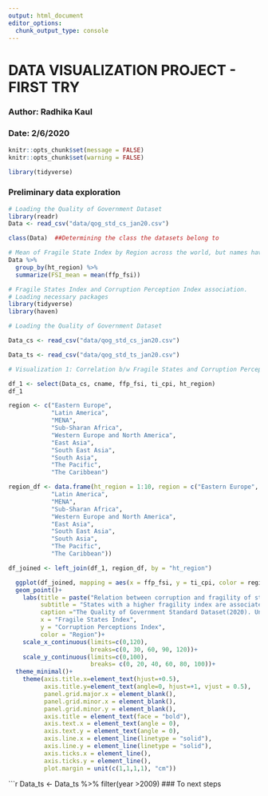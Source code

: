 ```yaml
---
output: html_document
editor_options: 
  chunk_output_type: console
---
```


# DATA VISUALIZATION PROJECT - FIRST TRY

### Author: Radhika Kaul

### Date: 2/6/2020
```r
knitr::opts_chunk$set(message = FALSE)
knitr::opts_chunk$set(warning = FALSE)
```

```r
library(tidyverse)
```

### Preliminary data exploration

``` r

# Loading the Quality of Government Dataset
library(readr)
Data <- read_csv("data/qog_std_cs_jan20.csv")

class(Data)  ##Determining the class the datasets belong to
```

```r
# Mean of Fragile State Index by Region across the world, but names have not transported.
Data %>%
  group_by(ht_region) %>%
  summarize(FSI_mean = mean(ffp_fsi))

```

```r
# Fragile States Index and Corruption Perception Index association.
# Loading necessary packages
library(tidyverse)
library(haven)
```

```r
# Loading the Quality of Government Dataset

Data_cs <- read_csv("data/qog_std_cs_jan20.csv")

Data_ts <- read_csv("data/qog_std_ts_jan20.csv")

```


```r
# Visualization 1: Correlation b/w Fragile States and Corruption Perception in the country

df_1 <- select(Data_cs, cname, ffp_fsi, ti_cpi, ht_region) 
df_1

region <- c("Eastern Europe",
            "Latin America",
            "MENA",
            "Sub-Sharan Africa", 
            "Western Europe and North America",
            "East Asia",
            "South East Asia",
            "South Asia",
            "The Pacific",
            "The Caribbean")

region_df <- data.frame(ht_region = 1:10, region = c("Eastern Europe",
            "Latin America",
            "MENA",
            "Sub-Sharan Africa", 
            "Western Europe and North America",
            "East Asia",
            "South East Asia",
            "South Asia",
            "The Pacific",
            "The Caribbean"))

df_joined <- left_join(df_1, region_df, by = "ht_region")
```

```r
  ggplot(df_joined, mapping = aes(x = ffp_fsi, y = ti_cpi, color = region))+
  geom_point()+
    labs(title = paste("Relation between corruption and fragility of states across differennt \ncountries in the world in 2019 "),
         subtitle = "States with a higher fragility index are associates with higher corruption index",
         caption ="The Quality of Government Standard Dataset(2020). University of Gothenburg: The Quality of Government Institute \nFSI=0(least corrupt); FSI=100(most corrupt)\nCPI=0(most corrupt);CPI=100(least corrupt)",         
         x = "Fragile States Index",
         y = "Corruption Perceptions Index",
         color = "Region")+
    scale_x_continuous(limits=c(0,120),
                       breaks=c(0, 30, 60, 90, 120))+
    scale_y_continuous(limits=c(0,100),
                       breaks= c(0, 20, 40, 60, 80, 100))+
  theme_minimal()+
    theme(axis.title.x=element_text(hjust=+0.5),
          axis.title.y=element_text(angle=0, hjust=+1, vjust = 0.5),
          panel.grid.major.x = element_blank(),
          panel.grid.minor.x = element_blank(),
          panel.grid.minor.y = element_blank(),
          axis.title = element_text(face = "bold"),
          axis.text.x = element_text(angle = 0),
          axis.text.y = element_text(angle = 0),
          axis.line.x = element_line(linetype = "solid"),
          axis.line.y = element_line(linetype = "solid"),
          axis.ticks.x = element_line(),
          axis.ticks.y = element_line(),
          plot.margin = unit(c(1,1,1,1), "cm"))
```

```r

Data_ts <- Data_ts %>%
           filter(year >2009)
### To next steps